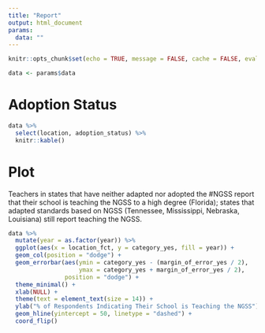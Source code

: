 ```yaml
---
title: "Report"
output: html_document
params:
  data: ""
---
```


```r
knitr::opts_chunk$set(echo = TRUE, message = FALSE, cache = FALSE, eval = TRUE, echo = FALSE)
```

```r
data <- params$data
```

# Adoption Status

```r
data %>% 
  select(location, adoption_status) %>% 
  knitr::kable()
```

# Plot 

Teachers in states that have neither adapted nor adopted the #NGSS report that their school is teaching the NGSS to a high degree (Florida); states that adapted standards based on NGSS (Tennessee, Mississippi, Nebraska, Louisiana) still report teaching the NGSS.

```r
data %>% 
  mutate(year = as.factor(year)) %>% 
  ggplot(aes(x = location_fct, y = category_yes, fill = year)) +
  geom_col(position = "dodge") +
  geom_errorbar(aes(ymin = category_yes - (margin_of_error_yes / 2),
                    ymax = category_yes + margin_of_error_yes / 2),
                position = "dodge") +
  theme_minimal() +
  xlab(NULL) +
  theme(text = element_text(size = 14)) +
  ylab("% of Respondents Indicating Their School is Teaching the NGSS") +
  geom_hline(yintercept = 50, linetype = "dashed") +
  coord_flip()
```
